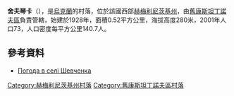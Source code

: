{{coord|49|51|16|N|27|28|56|E|scale:100000|display=title}}

'''舍夫琴卡'''（{{lang-uk|Шевченка}}），是[[烏克蘭|烏克蘭]]的村落，位於該國西部[[赫梅利尼茨基州|赫梅利尼茨基州]]，由[[舊康斯坦丁諾夫區|舊康斯坦丁諾夫區]]負責管轄，始建於1928年，面積0.52平方公里，海拔高度280米，2001年人口73，人口密度每平方公里140.7人。

==參考資料==
* [http://weather.in.ua/ua/hmel'nickaja/28754 Погода в селі Шевченка]

{{DEFAULTSORT:Шевченка}}
[[Category:赫梅利尼茨基州村落|Category:赫梅利尼茨基州村落]]
[[Category:舊康斯坦丁諾夫區村落|Category:舊康斯坦丁諾夫區村落]]


{{Khmelnytskyi-geo-stub}}